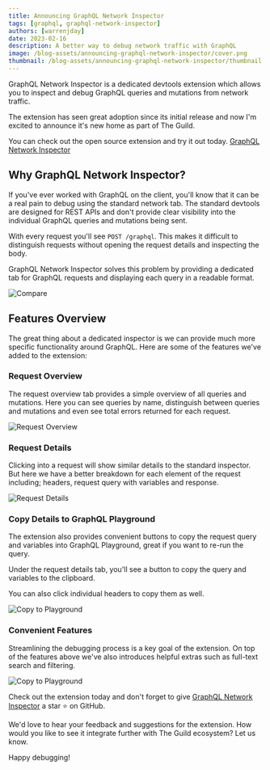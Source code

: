```yaml
---
title: Announcing GraphQL Network Inspector
tags: [graphql, graphql-network-inspector]
authors: [warrenjday]
date: 2023-02-16
description: A better way to debug network traffic with GraphQL
image: /blog-assets/announcing-graphql-network-inspector/cover.png
thumbnail: /blog-assets/announcing-graphql-network-inspector/thumbnail.png
---
```


GraphQL Network Inspector is a dedicated devtools extension which allows you to inspect and debug
GraphQL queries and mutations from network traffic.

The extension has seen great adoption since its initial release and now I'm excited to announce it's
new home as part of The Guild.

You can check out the open source extension and try it out today.
[GraphQL Network Inspector](https://github.com/warrenday/graphql-network-inspector)

## Why GraphQL Network Inspector?

If you've ever worked with GraphQL on the client, you'll know that it can be a real pain to debug
using the standard network tab. The standard devtools are designed for REST APIs and don't provide
clear visibility into the individual GraphQL queries and mutations being sent.

With every request you'll see `POST /graphql`. This makes it difficult to distinguish requests
without opening the request details and inspecting the body.

GraphQL Network Inspector solves this problem by providing a dedicated tab for GraphQL requests and
displaying each query in a readable format.

![Compare](/blog-assets/announcing-graphql-network-inspector/request-compare.png)

## Features Overview

The great thing about a dedicated inspector is we can provide much more specific functionality
around GraphQL. Here are some of the features we've added to the extension:

### Request Overview

The request overview tab provides a simple overview of all queries and mutations. Here you can see
queries by name, distinguish between queries and mutations and even see total errors returned for
each request.

![Request Overview](/blog-assets/announcing-graphql-network-inspector/request-overview.png)

### Request Details

Clicking into a request will show similar details to the standard inspector. But here we have a
better breakdown for each element of the request including; headers, request query with variables
and response.

![Request Details](/blog-assets/announcing-graphql-network-inspector/request-details.png)

### Copy Details to GraphQL Playground

The extension also provides convenient buttons to copy the request query and variables into GraphQL
Playground, great if you want to re-run the query.

Under the request details tab, you'll see a button to copy the query and variables to the clipboard.

You can also click individual headers to copy them as well.

![Copy to Playground](/blog-assets/announcing-graphql-network-inspector/copy-header.png)

### Convenient Features

Streamlining the debugging process is a key goal of the extension. On top of the features above
we've also introduces helpful extras such as full-text search and filtering.

![Copy to Playground](/blog-assets/announcing-graphql-network-inspector/search.png)

Check out the extension today and don't forget to give
[GraphQL Network Inspector](https://github.com/warrenday/graphql-network-inspector) a star ⭐️ on
GitHub.

We'd love to hear your feedback and suggestions for the extension. How would you like to see it
integrate further with The Guild ecosystem? Let us know.

Happy debugging!
